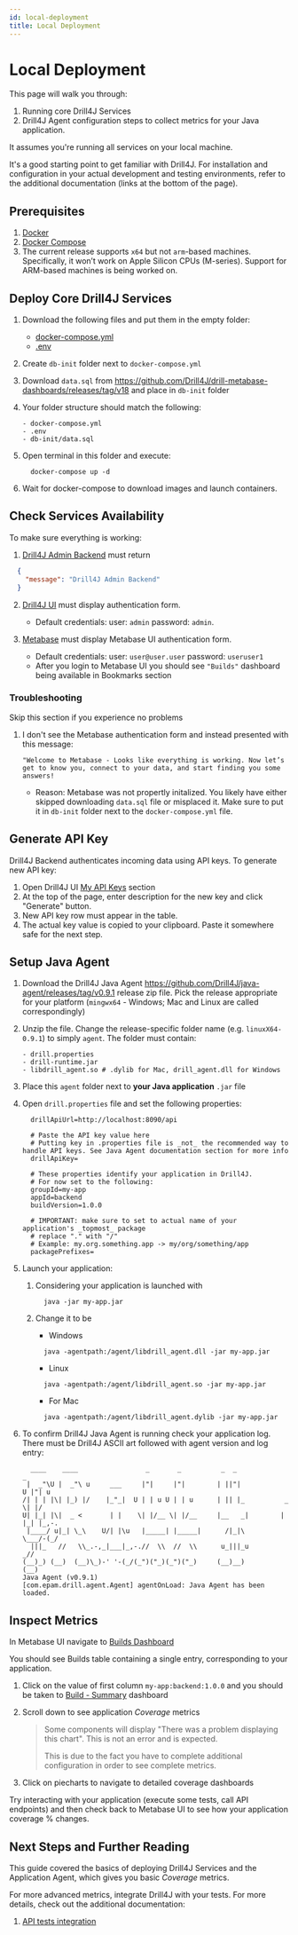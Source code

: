 ```yaml
---
id: local-deployment
title: Local Deployment
---
```


# Local Deployment

This page will walk you through:
1. Running core Drill4J Services
2. Drill4J Agent configuration steps to collect metrics for your Java application.

It assumes you're running all services on your local machine.

It's a good starting point to get familiar with Drill4J. For installation and configuration in your actual development and testing environments, refer to the additional documentation (links at the bottom of the page).

## Prerequisites

1. [Docker](https://www.docker.com/)
2. [Docker Compose](https://docs.docker.com/compose/)
2. The current release supports `x64` but not `arm`-based machines. Specifically, it won’t work on Apple Silicon CPUs (M-series). Support for ARM-based machines is being worked on.

## Deploy Core Drill4J Services

1. Download the following files and put them in the empty folder:

    - [docker-compose.yml](/files/0.9.0/deploy-drill4j-services/docker-compose.yml)
    - [.env](/files/0.9.0/deploy-drill4j-services/drill.env)

2. Create `db-init` folder next to `docker-compose.yml`

3. Download `data.sql` from https://github.com/Drill4J/drill-metabase-dashboards/releases/tag/v18 and place in `db-init` folder

4. Your folder structure should match the following:

    ```
    - docker-compose.yml
    - .env
    - db-init/data.sql
    ```

5. Open terminal in this folder and execute:

    ```shell
      docker-compose up -d
    ```

6. Wait for docker-compose to download images and launch containers.

## Check Services Availability

To make sure everything is working:

1. [Drill4J Admin Backend](http://localhost:8090/) must return 

  ```json
    {
      "message": "Drill4J Admin Backend"
    }
  ```

2. [Drill4J UI](http://localhost:8091) must display  authentication form.

    - Default credentials: user: `admin` password: `admin`.

3. [Metabase](http://localhost:8095) must display Metabase UI authentication form.

    - Default credentials: user: `user@user.user` password: `useruser1`
    - After you login to Metabase UI you should see `"Builds"` dashboard being available in Bookmarks section

### Troubleshooting

Skip this section if you experience no problems

1. I don't see the Metabase authentication form and instead presented with this message:

    ```
    "Welcome to Metabase - Looks like everything is working. Now let’s get to know you, connect to your data, and start finding you some answers!
    ```

    - Reason: Metabase was not propertly initalized. You likely have either skipped downloading `data.sql` file or misplaced it. Make sure to put it in `db-init` folder next to the `docker-compose.yml` file. 

## Generate API Key

Drill4J Backend authenticates incoming data using API keys. To generate new API key:

1. Open Drill4J UI [My API Keys](http://localhost:8091/my-api-keys) section 
3. At the top of the page, enter description for the new key and click "Generate" button.
4. New API key row must appear in the table.
5. The actual key value is copied to your clipboard. Paste it somewhere safe for the next step.

## Setup Java Agent

1. Download the Drill4J Java Agent <https://github.com/Drill4J/java-agent/releases/tag/v0.9.1> release zip file. Pick the release appropriate for your platform (`mingwx64` - Windows; Mac and Linux are called correspondingly)

2. Unzip the file. Change the release-specific folder name  (e.g. `linuxX64-0.9.1`) to simply `agent`. The folder must contain:

    ```
    - drill.properties
    - drill-runtime.jar
    - libdrill_agent.so # .dylib for Mac, drill_agent.dll for Windows
    ```

3. Place this `agent` folder next to __your Java application__ `.jar` file

4. Open `drill.properties` file and set the following properties:
    
    ```properties
      drillApiUrl=http://localhost:8090/api

      # Paste the API key value here
      # Putting key in .properties file is _not_ the recommended way to handle API keys. See Java Agent documentation section for more info
      drillApiKey= 

      # These properties identify your application in Drill4J.
      # For now set to the following:
      groupId=my-app
      appId=backend
      buildVersion=1.0.0

      # IMPORTANT: make sure to set to actual name of your application's _topmost_ package
      # replace "." with "/"
      # Example: my.org.something.app -> my/org/something/app
      packagePrefixes=

    ```

3. Launch your application:

    1. Considering your application is launched with
   
        ```shell
          java -jar my-app.jar
        ```
    2. Change it to be

        - Windows
        ```shell
          java -agentpath:/agent/libdrill_agent.dll -jar my-app.jar
        ```
        - Linux
        ```shell
          java -agentpath:/agent/libdrill_agent.so -jar my-app.jar
        ```
        -  For Mac
        ```shell
          java -agentpath:/agent/libdrill_agent.dylib -jar my-app.jar
        ```

4. To confirm Drill4J Java Agent is running check your application log. There must be Drill4J ASCII art followed with agent version and log entry:

    ```log
      ____    ____                 _       _          _  _                _      
     |  _"\U |  _"\ u     ___     |"|     |"|        | ||"|            U |"| u   
    /| | | |\| |_) |/    |_"_|  U | | u U | | u      | || |_          _ \| |/    
    U| |_| |\|  _ <       | |    \| |/__ \| |/__     |__   _|        | |_| |_,-. 
     |____/ u|_| \_\    U/| |\u   |_____| |_____|      /|_|\          \___/-(_/  
      |||_   //   \\_.-,_|___|_,-.//  \\  //  \\      u_|||_u          _//       
    (__)_) (__)  (__)\_)-' '-(_/(_")("_)(_")("_)     (__)__)         (__)  
    Java Agent (v0.9.1)
    [com.epam.drill.agent.Agent] agentOnLoad: Java Agent has been loaded.
    ```

## Inspect Metrics

In Metabase UI navigate to [Builds Dashboard](http://localhost:8095/dashboard/1-builds?group=&app=)

You should see Builds table containing a single entry, corresponding to your application.

1. Click on the value of first column `my-app:backend:1.0.0` and you should be taken to [Build - Summary](http://localhost:8095/dashboard/2?group=my-app&app=backend&build=my-app%3Abackend%3A1.0.0&baseline_build=&package_filter=*&class_filter=*) dashboard

2. Scroll down to see application _Coverage_ metrics

    > Some components will display "There was a problem displaying this chart". This is not an error and is expected.
    > 
    > This is due to the fact you have to complete additional configuration in order to see complete metrics.

3. Click on piecharts to navigate to detailed coverage dashboards  

Try interacting with your application (execute some tests, call API endpoints) and then check back to Metabase UI to see how your application coverage % changes.

## Next Steps and Further Reading

This guide covered the basics of deploying Drill4J Services and the Application Agent, which gives you basic _Coverage_ metrics.

For more advanced metrics, integrate Drill4J with your tests. For more details, check out the additional documentation:

1. [API tests integration](/docs/tests-integration/api-tests)
